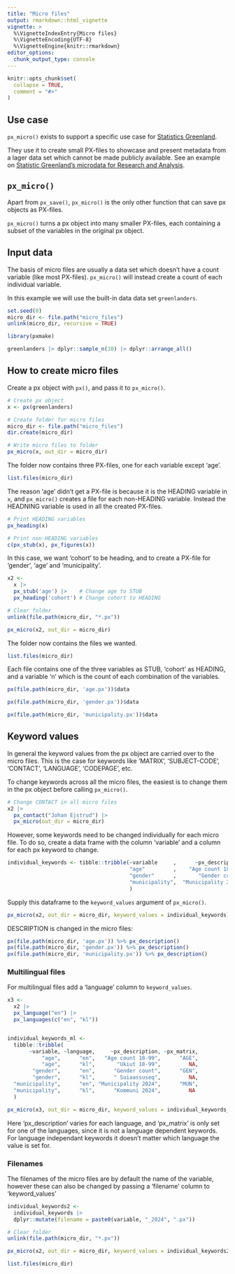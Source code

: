 ```yaml
---
title: "Micro files"
output: rmarkdown::html_vignette
vignette: >
  %\VignetteIndexEntry{Micro files}
  %\VignetteEncoding{UTF-8}
  %\VignetteEngine{knitr::rmarkdown}
editor_options: 
  chunk_output_type: console
---
```


```r
knitr::opts_chunk$set(
  collapse = TRUE,
  comment = "#>"
)
```

## Use case

`px_micro()` exists to support a specific use case for [Statistics Greenland](https://stat.gl/default.asp?lang=en). 

They use it to create small PX-files to showcase and present metadata from a lager data set which cannot be made publicly available. See an example on [Statistic Greenland's microdata for Research and Analysis](https://bank.stat.gl/pxweb/en/GSmicro/).

## `px_micro()`

Apart from `px_save()`, `px_micro()` is the only other function that can save px objects as PX-files.

`px_micro()` turns a px object into many smaller PX-files, each containing a subset of the variables in the original px object.

## Input data

The basis of micro files are usually a data set which doesn't have a count variable (like most PX-files). `px_micro()` will instead create a count of each individual variable.

In this example we will use the built-in data  data set `greenlanders`.

```r
set.seed(0)
micro_dir <- file.path("micro_files")
unlink(micro_dir, recursive = TRUE)
```

```r
library(pxmake)

greenlanders |> dplyr::sample_n(10) |> dplyr::arrange_all()
```

## How to create micro files

Create a px object with `px()`, and pass it to `px_micro()`.

```r
# Create px object
x <- px(greenlanders)

# Create folder for micro files
micro_dir <- file.path("micro_files")
dir.create(micro_dir)

# Write micro files to folder
px_micro(x, out_dir = micro_dir)
```
The folder now contains three PX-files, one for each variable except 'age'.
```r
list.files(micro_dir)
```

The reason 'age' didn't get a PX-file is because it is the HEADING variable in `x`, and `px_micro()` creates a file for each non-HEADING variable. Instead the HEADNING variable is used in all the created PX-files.

```r
# Print HEADING variables
px_heading(x)

# Print non-HEADING variables
c(px_stub(x), px_figures(x))
```

In this case, we want 'cohort' to be heading, and to create a PX-file for 'gender', 'age' and 'municipality'.

```r
x2 <-
  x |>
  px_stub('age') |>    # Change age to STUB
  px_heading('cohort') # Change cohort to HEADING
```

```r
# Clear folder
unlink(file.path(micro_dir, "*.px"))

px_micro(x2, out_dir = micro_dir)
```

The folder now contains the files we wanted.

```r
list.files(micro_dir)
```

Each file contains one of the three variables as STUB, 'cohort' as HEADING, and a variable 'n' which is the count of each combination of the variables.

```r
px(file.path(micro_dir, 'age.px'))$data

px(file.path(micro_dir, 'gender.px'))$data

px(file.path(micro_dir, 'municipality.px'))$data
```

## Keyword values

In general the keyword values from the px object are carried over to the micro files. This is the case for keywords like 'MATRIX', 'SUBJECT-CODE', 'CONTACT', 'LANGUAGE', 'CODEPAGE', etc.

To change keywords across all the micro files, the easiest is to change them in the px object before calling `px_micro()`.

```r
# Change CONTACT in all micro files
x2 |>
  px_contact("Johan Ejstrud") |>
  px_micro(out_dir = micro_dir)
```

However, some keywords need to be changed individually for each micro file. To do so, create a data frame with the column 'variable' and a column for each px keyword to change.

```r
individual_keywords <- tibble::tribble(~variable     ,      ~px_description,
                                       "age"         ,    "Age count 18-99",
                                       "gender"      ,       "Gender count",
                                       "municipality",  "Municipality 2024"
                                       )
```

Supply this dataframe to the `keyword_values` argument of `px_micro()`.

```r
px_micro(x2, out_dir = micro_dir, keyword_values = individual_keywords)
```

DESCRIPTION is changed in the micro files: 

```r
px(file.path(micro_dir, 'age.px')) %>% px_description()
px(file.path(micro_dir, 'gender.px')) %>% px_description()
px(file.path(micro_dir, 'municipality.px')) %>% px_description()
```


### Multilingual files

For multilingual files add a 'language' column to `keyword_values`.

```r
x3 <-
  x2 |>
  px_language("en") |>
  px_languages(c("en", "kl"))


individual_keywords_ml <- 
  tibble::tribble(
       ~variable, ~language,     ~px_description, ~px_matrix,
           "age",      "en",   "Age count 18-99",      "AGE",
           "age",      "kl",       "Ukiut 18-99",         NA,
        "gender",      "en",      "Gender count",      "GEN",
        "gender",      "kl",      " Suiaassuseq",         NA,
  "municipality",      "en", "Municipality 2024",      "MUN",
  "municipality",      "kl",      "Kommuni 2024",         NA
  )

px_micro(x3, out_dir = micro_dir, keyword_values = individual_keywords_ml)
```

Here 'px_description' varies for each language, and 'px_matrix' is only set for one of the languages, since it is not a language dependent keywords. For language independant keywords it doesn't matter which language the value is set for.

### Filenames

The filenames of the micro files are by default the name of the variable, however these can also be changed by passing a 'filename' column to 'keyword_values'

```r
individual_keywords2 <- 
  individual_keywords |>
  dplyr::mutate(filename = paste0(variable, "_2024", ".px"))

# Clear folder
unlink(file.path(micro_dir, "*.px"))

px_micro(x2, out_dir = micro_dir, keyword_values = individual_keywords2)

list.files(micro_dir)
```
